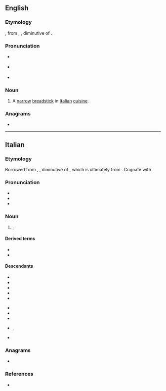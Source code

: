 ==English==

===Etymology===
{{bor|en|it|grissino}}, from {{der|en|pms|grissin}}, {{m|pms|ghërsin}}, diminutive of {{m|pms|ghersa||line, row}}.

===Pronunciation===
* {{a|UK}} {{IPA|en|/ɡɹɪˈsiːnəʊ/}}
* {{a|US}} {{IPA|en|/ɡɹəˈsinoʊ/}}
* {{rhymes|en|iːnəʊ}}

===Noun===
{{en-noun|grissini}}

# A [[narrow]] [[breadstick]] in [[Italian]] [[cuisine]].

===Anagrams===
* {{anagrams|en|a=giinorss|signiors}}

{{topics|en|Breads}}

----

==Italian==

===Etymology===
Borrowed from {{bor|it|pms|grissin}}, {{m|pms|ghërsin}}, diminutive of {{m|pms|ghersa||line, row}}, which is ultimately from {{der|it|la|cratis||wickerwork, fascine}}. Cognate with {{cog|fr|gressin}}.

===Pronunciation===
{{wikipedia|lang=it}}
* {{it-IPA|grissìno}}
* {{rhymes|it|ino}}
* {{hyphenation|it|gris|sì|no}}

===Noun===
{{it-noun|m}}

# {{l|en|breadstick}}, {{l|en|grissino}}

====Derived terms====
* {{l|it|grissineria}}
* {{l|it|grissinificio}}

====Descendants====
{{desc-top}}
* {{desc|fr|grissini|bor=1}}
* {{desc|de|Grissini|bor=1}}
* {{desc|el|κριτσίνι|bor=1}}
* {{desc|he|גריסיני|bor=1|tr=grisíni}}
* {{desc|ja|グリッシーニ|bor=1|tr=gurisshīni}}
{{desc-mid}}
* {{desc|pl|grissini|bor=1}}
* {{desc|pt|gressino|bor=1}}
* {{desc|ru|грисси́ни|bor=1}}
* {{desc|sh|гриси́ни|bor=1}}, {{l|sh|grisíni}}
* {{desc|es|grisín|bor=1}}
{{desc-bottom}}

===Anagrams===
* {{anagrams|it|ingrossi|signorsì}}

===References===
* {{R:it:etimo|grissino}}

{{topics|it|Breads}}